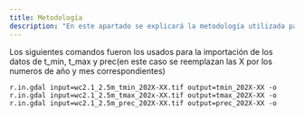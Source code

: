 ```yaml
---
title: Metodología
description: "En este apartado se explicará la metodología utilizada para este proyecto."
---
```


Los siguientes comandos fueron los usados para la importación de los datos de t_min, t_max y prec(en este caso se reemplazan las X por los numeros de año y mes correspondientes)

```tsx
r.in.gdal input=wc2.1_2.5m_tmin_202X-XX.tif output=tmin_202X-XX -o
r.in.gdal input=wc2.1_2.5m_tmax_202x-XX.tif output=tmax_202X-XX -o
r.in.gdal input=wc2.1_2.5m_prec_202X-XX.tif output=prec_202X-XX -o
```
